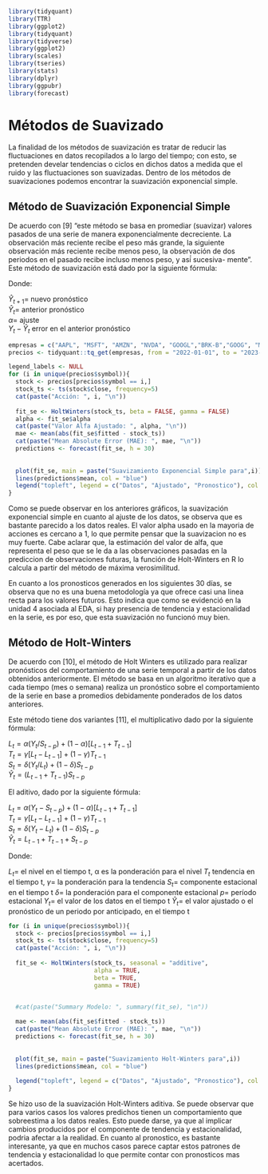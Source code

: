 ```r
library(tidyquant)
library(TTR)
library(ggplot2)
library(tidyquant)
library(tidyverse)
library(ggplot2)
library(scales)
library(tseries)
library(stats)
library(dplyr)
library(ggpubr)
library(forecast)
```


# Métodos de Suavizado 

La finalidad de los métodos de suavización es tratar de reducir las fluctuaciones en datos recopilados a lo largo del tiempo; con esto, se pretenden develar tendencias o ciclos en dichos datos a medida que el ruido y las fluctuaciones son suavizadas. Dentro de los métodos de suavizaciones podemos encontrar la suavización exponencial simple.

## Método de Suavización Exponencial Simple

De acuerdo con [9] “este método se basa en promediar (suavizar) valores pasados de una serie de manera exponencialmente decreciente. La observación más reciente recibe el peso más grande, la siguiente observación más reciente recibe menos peso, la observación de dos periodos en el pasado recibe incluso menos peso, y así́ sucesiva- mente”. Este método de suavización está dado por la siguiente fórmula:

\begin{align*}
\hat{Y}_{t+1} = \hat{Y}_{t}+\alpha(Y_{t}-\hat{Y}_{t})
\end{align*}

Donde:

$\hat{Y}_{t+1}=$ nuevo pronóstico \
$\hat{Y}_{t}=$ anterior pronóstico \
$\alpha =$ ajuste \
$Y_{t}-\hat{Y}_{t}$ error en el anterior pronóstico \


```r
empresas = c("AAPL", "MSFT", "AMZN", "NVDA", "GOOGL","BRK-B","GOOG", "META","UNH","XOM")
precios <- tidyquant::tq_get(empresas, from = "2022-01-01", to = "2023-04-30", get = "stock.prices")
```


```r

legend_labels <- NULL
for (i in unique(precios$symbol)){
  stock <- precios[precios$symbol == i,]
  stock_ts <- ts(stock$close, frequency=5)
  cat(paste("Acción: ", i, "\n"))
  
  fit_se <- HoltWinters(stock_ts, beta = FALSE, gamma = FALSE)
  alpha <- fit_se$alpha
  cat(paste("Valor Alfa Ajustado: ", alpha, "\n"))
  mae <- mean(abs(fit_se$fitted - stock_ts))
  cat(paste("Mean Absolute Error (MAE): ", mae, "\n"))
  predictions <- forecast(fit_se, h = 30)
  
  
  plot(fit_se, main = paste("Suavizamiento Exponencial Simple para",i))
  lines(predictions$mean, col = "blue")
  legend("topleft", legend = c("Datos", "Ajustado", "Pronostico"), col = c("black", "red", "blue"), lty = 1 ,cex = 0.5)
}


```

Como se puede observar en los anteriores gráficos, la suavización exponencial simple en cuanto al ajuste de los datos, se observa que es bastante parecido a los datos reales.  El valor alpha usado en la mayoria de acciones es cercano a 1, lo que permite pensar que la suavizacion no es muy fuerte. Cabe aclarar que, la estimación del valor de alfa, que representa el peso que se le da a las observaciones pasadas en la prediccion de observaciones futuras, la función de Holt-Winters en R lo calcula a partir del método de máxima verosimilitud.



En cuanto a los pronosticos generados en los siguientes 30 días, se observa que no es una buena metodología ya que ofrece casi una linea recta para los valores futuros. Esto indica que como se evidenció en la unidad 4 asociada al EDA, si hay presencia de tendencia y estacionalidad en la serie, es por eso, que esta suavización no funcionó muy bien.




## Método de Holt-Winters

De acuerdo con [10], el método de Holt Winters es utilizado para realizar pronósticos del comportamiento de una serie temporal a partir de los datos obtenidos anteriormente. El método se basa en un algoritmo iterativo que a cada tiempo (mes o semana) realiza un pronóstico sobre el comportamiento de la serie en base a promedios debidamente ponderados de los datos anteriores.

Este método tiene dos variantes [11], el multiplicativo dado por la siguiente fórmula:

$L_t=\alpha(Y_t/S_{t-p})+(1-\alpha)[L_{t-1}+T_{t-1}]$ \
$T_t=\gamma[L_t-L_{t-1}]+(1-\gamma)T_{t-1}$ \
$S_t=\delta(Y_t/L_t)+(1-\delta)S_{t-p}$ \
$\hat{Y}_{t}=(L_{t-1}+T_{t-1})S_{t-p}$ \

El aditivo, dado por la siguiente fórmula:

$L_t=\alpha(Y_t - S_{t-p})+(1-\alpha)[L_{t-1}+T_{t-1}]$ \
$T_t=\gamma[L_t-L_{t-1}]+(1-\gamma)T_{t-1}$ \
$S_t=\delta(Y_t-L_t)+(1-\delta)S_{t-p}$ \
$\hat{Y}_{t}=L_{t-1}+T_{t-1}+S_{t-p}$ \

Donde:

$L_t=$ el nivel en el tiempo t, α es la ponderación para el nivel
$T_t$ tendencia en el tiempo t,
$\gamma=$ la ponderación para la tendencia
$S_t=$ componente estacional en el tiempo t
$\delta=$ la ponderación para el componente estacional
$p=$ período estacional
$Y_t=$ el valor de los datos en el tiempo t
$\hat{Y}_{t}=$ el valor ajustado o el pronóstico de un periodo por anticipado, en el tiempo t


```r
for (i in unique(precios$symbol)){
  stock <- precios[precios$symbol == i,]
  stock_ts <- ts(stock$close, frequency=5)
  cat(paste("Acción: ", i, "\n"))
  
  fit_se <- HoltWinters(stock_ts, seasonal = "additive",
                        alpha = TRUE,
                        beta = TRUE,
                        gamma = TRUE)
  

  #cat(paste("Summary Modelo: ", summary(fit_se), "\n"))

  mae <- mean(abs(fit_se$fitted - stock_ts))
  cat(paste("Mean Absolute Error (MAE): ", mae, "\n"))
  predictions <- forecast(fit_se, h = 30)
  
  
  plot(fit_se, main = paste("Suavizamiento Holt-Winters para",i))
  lines(predictions$mean, col = "blue")
  
  legend("topleft", legend = c("Datos", "Ajustado", "Pronostico"), col = c("black", "red", "blue"), lty = 1 ,cex = 0.8)
}

```


Se hizo uso de la suavización Holt-Winters aditiva. Se puede observar que para varios casos los valores predichos tienen un comportamiento que sobreestima a los datos reales. Esto puede darse, ya que al implicar cambios producidos por el componente de tendencia y estacionalidad, podria afectar a la realidad. En cuanto al pronostico, es bastante interesante, ya que en muchos casos parece captar estos patrones de tendencia y estacionalidad lo que permite contar con pronosticos mas acertados. 